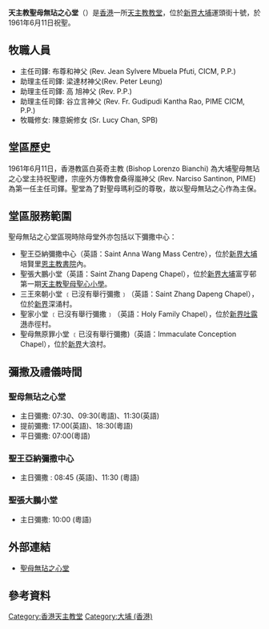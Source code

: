 {{Infobox church
| name                 = 聖母無玷之心堂
| fullname             = 天主教香港教區聖母無玷之心堂
| location             = [[新界|新界]][[大埔_(香港)|大埔]]運頭街十號
| country              = {{HK}}
| denomination         = [[天主教|天主教]]
| website              = [http://taipo.catholic.org.hk/  聖母無玷之心堂網站]
| founded date         = 1961年6月11日：聖堂由[[白英奇|白英奇]]主教祝聖
| parish               =  聖母無玷之心堂區
| diocese              = [[天主教香港教區|天主教香港教區]]
}}
'''天主教聖母無玷之心堂'''（{{lang-en|Immaculate Heart of Mary Church}}）是[[香港|香港]]一所[[天主教|天主教]][[教堂|教堂]]，位於[[新界|新界]][[大埔_(香港)|大埔]]運頭街十號，於1961年6月11日祝聖。

==牧職人員== 
*主任司鐸: 布尊和神父 (Rev. Jean Sylvere Mbuela Pfuti, CICM, P.P.)
*助理主任司鐸: 梁達材神父(Rev. Peter Leung)
*助理主任司鐸: 高  旭神父  (Rev.  P.P.)
*助理主任司鐸: 谷立言神父 (Rev. Fr. Gudipudi Kantha Rao, PIME CICM, P.P.)
*牧職修女: 陳意婉修女 (Sr. Lucy Chan, SPB)

==堂區歷史== 
1961年6月11日，香港教區白英奇主教 (Bishop Lorenzo Bianchi) 為大埔聖母無玷之心堂主持祝聖禮，宗座外方傳教會桑得嵐神父 (Rev. Narciso Santinon, PIME)為第一任主任司鐸。聖堂為了對聖母瑪利亞的尊敬，故以聖母無玷之心作為主保。

==堂區服務範圍==
聖母無玷之心堂區現時除母堂外亦包括以下彌撒中心：
*聖王亞納彌撒中心（英語：Saint Anna Wang Mass Centre），位於[[新界|新界]][[大埔_(香港)|大埔]]培賢里[[恩主教書院|恩主教書院]]內。 
*聖張大鵬小堂（英語：Saint Zhang Dapeng Chapel），位於[[新界|新界]][[大埔_(香港)|大埔]]富亨邨第一期[[天主教聖母聖心小學|天主教聖母聖心小學]]。
*三王來朝小堂 ﹝已沒有舉行彌撒﹞（英語：Saint Zhang Dapeng Chapel），位於[[新界|新界]]深涌村。
*聖家小堂 ﹝已沒有舉行彌撒﹞（英語：Holy Family Chapel），位於[[新界|新界]][[吐露港|吐露港]]赤徑村。
*聖母無原罪小堂 ﹝已沒有舉行彌撒)（英語：Immaculate Conception Chapel），位於[[新界|新界]]大浪村。

==彌撒及禮儀時間==
===聖母無玷之心堂===
*主日彌撒: 07:30、09:30(粵語)、11:30(英語)
*提前彌撒: 17:00(英語)、18:30(粵語)
*平日彌撒: 07:00(粵語)

===聖王亞納彌撒中心===
*主日彌撒 : 08:45 (英語)、11:30 (粵語)

===聖張大鵬小堂===
*主日彌撒: 10:00 (粵語)

==外部連結==
{{commonscat|Immaculate Heart of Mary Church}}
* [http://taipo.catholic.org.hk/ 聖母無玷之心堂]

== 參考資料 ==
<div class="references-small">
<references></references>
</div>

{{香港天主教教堂}}
[[Category:香港天主教堂|Category:香港天主教堂]]
[[Category:大埔_(香港)|Category:大埔 (香港)]]